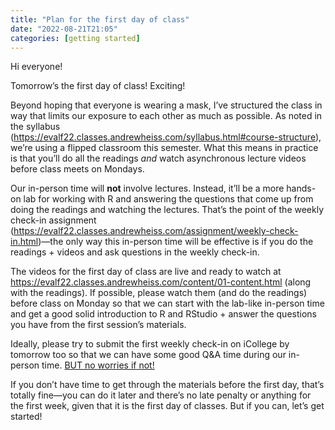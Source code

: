 ```yaml
---
title: "Plan for the first day of class"
date: "2022-08-21T21:05"
categories: [getting started]
---
```


Hi everyone!

Tomorrow’s the first day of class! Exciting!

Beyond hoping that everyone is wearing a mask, I've structured the class in way that limits our exposure to each other as much as possible. As noted in the syllabus ([https://evalf22.classes.andrewheiss.com/syllabus.html#course-structure](https://evalf22.classes.andrewheiss.com/syllabus.html#course-structure)), we're using a flipped classroom this semester. What this means in practice is that you'll do all the readings *and* watch asynchronous lecture videos before class meets on Mondays. 

Our in-person time will **not** involve lectures. Instead, it'll be a more hands-on lab for working with R and answering the questions that come up from doing the readings and watching the lectures. That's the point of the weekly check-in assignment ([https://evalf22.classes.andrewheiss.com/assignment/weekly-check-in.html](https://evalf22.classes.andrewheiss.com/assignment/weekly-check-in.html))—the only way this in-person time will be effective is if you do the readings + videos and ask questions in the weekly check-in.

The videos for the first day of class are live and ready to watch at [https://evalf22.classes.andrewheiss.com/content/01-content.html](https://evalf22.classes.andrewheiss.com/content/01-content.html) (along with the readings). If possible, please watch them (and do the readings) before class on Monday so that we can start with the lab-like in-person time and get a good solid introduction to R and RStudio + answer the questions you have from the first session's materials.

Ideally, please try to submit the first weekly check-in on iCollege by tomorrow too so that we can have some good Q&A time during our in-person time. [BUT no worries if not!](https://www.huffingtonpost.co.uk/entry/no-worries-if-not-psychology_uk_60fff90be4b0d017f838bf1a)

If you don't have time to get through the materials before the first day, that's totally fine—you can do it later and there's no late penalty or anything for the first week, given that it is the first day of classes. But if you can, let's get started!
